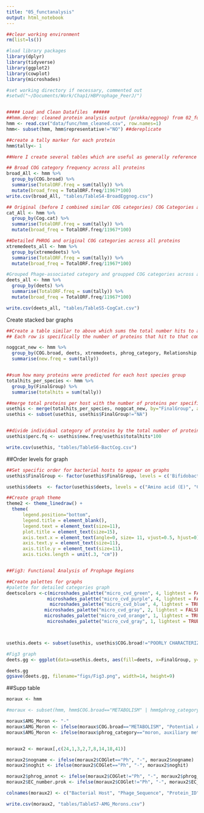 ```yaml
---
title: "05_functanalysis"
output: html_notebook
---
```

```r
##clear working environment
rm(list=ls())

#load library packages
library(dplyr)
library(tidyverse)
library(ggplot2)
library(cowplot)
library(microshades)


```

```r
#set working directory if necessary, commented out 
#setwd("~/Documents/Work/Chap1/HBProphage_PeerJ/")


##### Load and Clean Datafiles  ######
##hmm.derep: cleaned protein analysis output (prokka/eggnog) from 02_functionalcleaning.rmd, not dereplicated but will immediately subset to remove non representative phage.
hmm <- read.csv("data/func/hmm_cleaned.csv", row.names=1)
hmm<- subset(hmm, hmm$representative!="NO") ##dereplicate 
```


```r

##create a tally marker for each protein
hmm$tally<- 1

##Here I create several tables which are useful as generally reference for hit frequency (without considering specific bacterial hosts). They sum up the number of proteins that hit to each category (ex: Phage-associated, Metabolism, etc) within a column (ex: COG.broad), and determine the frequency that proteins hit to those categories (sum / total proteins).

## Broad COG category frequency across all proteins
broad_All <- hmm %>%
  group_by(COG.broad) %>%
  summarise(TotalORF.freq = sum(tally)) %>%
  mutate(broad_freq = TotalORF.freq/11967*100)
write.csv(broad_All, "tables/TableS4-BroadEggnog.csv")

## Original (before I combined similar COG categories) COG Categories across all proteins
cat_All <- hmm %>%
  group_by(Cog.cat) %>%
  summarise(TotalORF.freq = sum(tally)) %>%
  mutate(broad_freq = TotalORF.freq/11967*100)

##Detailed PHROG and original COG categories across all proteins
xtremedeets_all <- hmm %>%
  group_by(xtremedeets) %>%
  summarise(TotalORF.freq = sum(tally)) %>%
  mutate(broad_freq = TotalORF.freq/11967*100)

#Grouped Phage-associated category and groupped COG categories across all proteins
deets_all <- hmm %>%
  group_by(deets) %>%
  summarise(TotalORF.freq = sum(tally)) %>%
  mutate(broad_freq = TotalORF.freq/11967*100)

write.csv(deets_all, "tables/TableS5-CogCat.csv")

```

Create stacked bar graphs 
```r

##Create a table similar to above which sums the total number hits to a specific category for each bacterial species. 
## Each row is specifically the number of proteins that hit to that combination of COG.broad/deets/xtremedeets/phrog_Category/relationship/phylotype/FinalGroup/phylotype, so if you want to know how many Bartonella apis proteins were classified as metabolism broadly by COG, you'd need to subset for both COG.broad==METABOLISM & FinalGroup==Bartonella apis. The new.fq or perc.fq values from all individual rows that hit to both these strings would then be added up to give you the total number of proteins / frequency of hits.

noggcat_new <- hmm %>%
  group_by(COG.broad, deets, xtremedeets, phrog_category, Relationship, Phylotype, FinalGroup) %>%
  summarise(new.freq = sum(tally))


##sum how many proteins were predicted for each host species group
totalhits_per_species <- hmm %>%
  group_by(FinalGroup) %>%
  summarise(totalhits = sum(tally))

##merge total proteins per host with the number of proteins per specific classification categories
usethis <- merge(totalhits_per_species, noggcat_new, by="FinalGroup", all=TRUE)
usethis <- subset(usethis, usethis$FinalGroup!="NA")


##divide individual category of proteins by the total number of proteins analyzed for that bacterial host.
usethis$perc.fq <- usethis$new.freq/usethis$totalhits*100

write.csv(usethis, "tables/TableS6-BactCog.csv")
```

##Order levels for graph
```r

##Set specific order for bacterial hosts to appear on graphs
usethis$FinalGroup <- factor(usethis$FinalGroup, levels = c('Bifidobacterium asteroides', 'Bifidobacterium coryneforme', 'Bifidobacterium indicum', 'Lactobacillus mellifer', 'Lactobacillus mellis', 'Lactobacillus apis', 'Lactobacillus helsingborgensis', 'Lactobacillus kimbladii', 'Lactobacillus kullabergensis', 'Lactobacillus melliventris', 'Lactobacillus kunkeei', 'Frischella perrara', 'Bombella apis', 'Snodgrassella alvi', 'Bombella sp.', 'Bartonella apis', 'Gilliamella apis', 'Gilliamella apicola', 'Melissococcus plutonius', 'Paenibacillus larvae'),ordered = TRUE)

usethis$deets  <- factor(usethis$deets, levels = c("Amino acid (E)", "Carbohydrate (G)", "Coenzyme (H)", "Energy (C)", "Inorganic ion (P)", "Lipid (I)", "Nucleotide (F)", "Secondary metabolite (Q)", "Defense (V)", "Information processing (ALBY)", "Membrane (MW)", "Signaling (DTNZU)", "Translation (JO)", "Transcription (K)", "Phage moron, auxiliary metabolic gene and host takeover", "Phage-associated", "Unknown (S, No Hits)"))
```




```r

##Create graph theme
theme2 <- theme_linedraw() +
  theme(
      legend.position="bottom", 
      legend.title = element_blank(),
      legend.text = element_text(size=11),
      plot.title = element_text(size=15),
      axis.text.x = element_text(angle=0, size= 11, vjust=0.5, hjust=0),
      axis.text.y = element_text(size=11),
      axis.title.y = element_text(size=11),
      axis.ticks.length = unit(.3, "cm"))


##Fig3: Functional Analysis of Prophage Regions

##Create palettes for graphs
#palette for detailed categories graph
deetscolors <-c(microshades_palette("micro_cvd_green", 4, lightest = FALSE), #metabolism
               microshades_palette("micro_cvd_purple", 4, lightest = FALSE), # metabolism
                microshades_palette("micro_cvd_blue", 4, lightest = TRUE), ##cellular
              microshades_palette("micro_cvd_gray", 2, lightest = FALSE), #cellular 
              microshades_palette("micro_cvd_orange", 1, lightest = TRUE), #phrogs_ID_phage_morons
               microshades_palette("micro_cvd_gray", 1, lightest = TRUE)) ##phage-associated



usethis.deets <- subset(usethis, usethis$COG.broad!="POORLY CHARACTERIZED" ) ##remove unknown hits for visual ease

#Fig3 graph
deets.gg <- ggplot(data=usethis.deets, aes(fill=deets, x=FinalGroup, y=perc.fq)) + geom_bar(stat="identity") + theme2 + ggtitle("Functional Analysis of Prophages") + coord_flip() + xlab("Bacterial Host") +ylab("Percent of Prophage Total Genes") +theme(legend.position="bottom", legend.title = element_blank()) + scale_fill_manual(values = deetscolors) + theme(axis.text.y = element_text(face = "italic"))

deets.gg
ggsave(deets.gg, filename="figs/Fig3.png", width=14, height=9)

```
##Supp table 
```r

moraux <- hmm

#moraux <- subset(hmm, hmm$COG.broad=="METABOLISM" | hmm$phrog_category=="moron, auxiliary metabolic gene and host takeover" | hmm$nogname=="Bacitracin resistance protein BacA")

moraux$AMG_Moron <- "-"
moraux$AMG_Moron <- ifelse(moraux$COG.broad=="METABOLISM", "Potential AMG", moraux$AMG_Moron)
moraux$AMG_Moron <- ifelse(moraux$phrog_category=="moron, auxiliary metabolic gene and host takeover" | moraux$nogname=="Bacitracin resistance protein BacA", "Unspecified Moron", moraux$AMG_Moron)


moraux2 <- moraux[,c(24,1,3,2,7,8,14,18,41)]

moraux2$nogname <- ifelse(moraux2$COGlet=="Ph", "-", moraux2$nogname)
moraux2$noghit <- ifelse(moraux2$COGlet=="Ph", "-", moraux2$noghit)

moraux2$phrog_annot <- ifelse(moraux2$COGlet!="Ph", "-", moraux2$phrog_annot)
moraux2$EC_number.prok <- ifelse(moraux2$COGlet!="Ph", "-", moraux2$EC_number.prok)

colnames(moraux2) <- c("Bacterial Host", "Phage_Sequence", "Protein_ID", "Classified_by_EggNOG_or_PHROGS", "COGG_Number", "EggNOG_Annotation", "PHROGS_Number", "PHROGS_Annotation", "AMG_or_Moron")

write.csv(moraux2, "tables/TableS7-AMG_Morons.csv")

```

